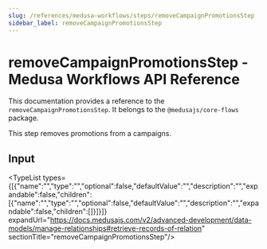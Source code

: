 ```yaml
---
slug: /references/medusa-workflows/steps/removeCampaignPromotionsStep
sidebar_label: removeCampaignPromotionsStep
---
```



# removeCampaignPromotionsStep - Medusa Workflows API Reference

This documentation provides a reference to the `removeCampaignPromotionsStep`. It belongs to the `@medusajs/core-flows` package.

This step removes promotions from a campaigns.

## Input

<TypeList types={[{"name":"","type":"","optional":false,"defaultValue":"","description":"","expandable":false,"children":[{"name":"","type":"","optional":false,"defaultValue":"","description":"","expandable":false,"children":[]}]}]} expandUrl="https://docs.medusajs.com/v2/advanced-development/data-models/manage-relationships#retrieve-records-of-relation" sectionTitle="removeCampaignPromotionsStep"/>
